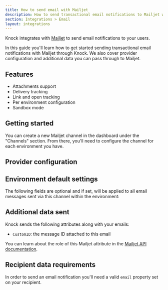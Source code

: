 ```yaml
---
title: How to send email with Mailjet
description: How to send transactional email notifications to Mailjet with Knock.
section: Integrations > Email
layout: integrations
---
```



Knock integrates with [Mailjet](https://mailjet.com/) to send email notifications to your users.

In this guide you'll learn how to get started sending transactional email notifications with Mailjet through Knock. We also cover provider configuration and additional data you can pass through to Mailjet. 

## Features

- Attachments support
- Delivery tracking
- Link and open tracking
- Per environment configuration
- Sandbox mode

## Getting started

You can create a new Mailjet channel in the dashboard under the "Channels" section. From there, you'll need to configure the channel for each environment you have.

## Provider configuration

<Attributes>
  <Attribute
    name="API key"
    type="string*"
    description="The public API key for your Mailjet account"
  />
  <Attribute
    name="API secret key"
    type="string*"
    description="The secret API key for your Mailjet account"
  />
  <Attribute
    name="Open tracking"
    type="boolean"
    description="Should the provider track opens on their service?"
  />
  <Attribute
    name="Link tracking"
    type="boolean"
    description="Should the provider track link clicks on their service?"
  />
  <Attribute
    name="From email address"
    type="string | liquid*"
    description="The sender email address (can use Liquid tags)"
  />
  <Attribute
    name="From name"
    type="string | liquid"
    description="The sender name (can use Liquid tags)"
  />
</Attributes>

## Environment default settings

The following fields are optional and if set, will be applied to all email messages sent via this channel within the environment:

<Attributes>
  <Attribute
    name="Reply-to address"
    type="string | liquid"
    description="The reply-to email address (can use Liquid tags)"
  />
  <Attribute
    name="CC address"
    type="string | liquid"
    description="The cc email address (can use Liquid tags)"
  />
  <Attribute
    name="BCC address"
    type="string | liquid"
    description="The bcc email address (can use Liquid tags)"
  />
</Attributes>

## Additional data sent

Knock sends the following attributes along with your emails:

- `CustomID`: the message ID attached to this email

You can learn about the role of this Mailjet attribute in the [Mailjet API documentation](https://dev.mailjet.com/).

## Recipient data requirements

In order to send an email notification you'll need a valid `email` property set on your recipient.
